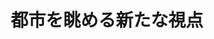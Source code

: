 ﻿---
title: "都市を眺める新たな視点"
category: "環境・社会理工学院"
vol: "50"
interviewee: "神田 学 "
url: ""
tags: []
pdf: "50-1.pdf"
career: ""
preface: "ヒートアイランド現象や集中豪雨など、近年、都市域で様々な特異な気象現象が見られるようになった。神田では、それらの現象がどのようなプロセスを経て発生しているのかを実測に基づいて研究している。"
---

